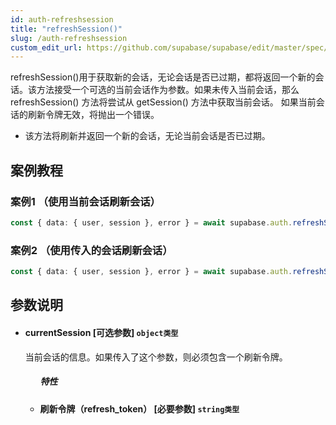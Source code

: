 ```yaml
---
id: auth-refreshsession
title: "refreshSession()"
slug: /auth-refreshsession
custom_edit_url: https://github.com/supabase/supabase/edit/master/spec/supabase_js_v2.yml
---
```



refreshSession()用于获取新的会话，无论会话是否已过期，都将返回一个新的会话。该方法接受一个可选的当前会话作为参数。如果未传入当前会话，那么 refreshSession() 方法将尝试从 getSession() 方法中获取当前会话。
如果当前会话的刷新令牌无效，将抛出一个错误。

* 该方法将刷新并返回一个新的会话，无论当前会话是否已过期。



## 案例教程
### 案例1 （使用当前会话刷新会话）

<Tabs scrollable size="small" type="underlined" defaultActiveId="demo2">


<TabPanel id="demo2" label="使用方法">

  ```ts
const { data: { user, session }, error } = await supabase.auth.refreshSession()
  ```

</TabPanel>
</Tabs>


### 案例2 （使用传入的会话刷新会话）

<Tabs scrollable size="small" type="underlined" defaultActiveId="demo2">


<TabPanel id="demo2" label="使用方法">

  ```ts
const { data: { user, session }, error } = await supabase.auth.refreshSession({ refresh_token })
  ```

</TabPanel>
</Tabs>





## 参数说明


<ul className="method-list-group">
  
<li className="method-list-item">
  <h4 className="method-list-item-label">
    <span className="method-list-item-label-name">
      currentSession
    </span>
    <span className="method-list-item-label-badge false">
      [可选参数]
    </span>
    <span className="method-list-item-validation">
      <code>object类型</code>
    </span>
  </h4>
  <div class="method-list-item-description">

当前会话的信息。如果传入了这个参数，则必须包含一个刷新令牌。

  </div>
  
<ul className="method-list-group">
  <h5 class="method-list-title method-list-title-isChild expanded">特性</h5>

<li className="method-list-item">
  <h4 className="method-list-item-label">
    <span className="method-list-item-label-name">
      刷新令牌（refresh_token）
    </span>
    <span className="method-list-item-label-badge required">
      [必要参数]
    </span>
    <span className="method-list-item-validation">
      <code>string类型</code>
    </span>
  </h4>
  
</li>

</ul>

</li>

</ul>
